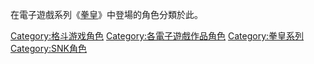 {{Commons category|The King of Fighters characters}}
在電子遊戲系列《[[拳皇|拳皇]]》中登場的角色分類於此。
{{DEFAULTSORT:King of Fighters}}
[[Category:格斗游戏角色|Category:格斗游戏角色]]
[[Category:各電子遊戲作品角色|Category:各電子遊戲作品角色]]
[[Category:拳皇系列|Category:拳皇系列]]
[[Category:SNK角色|Category:SNK角色]]